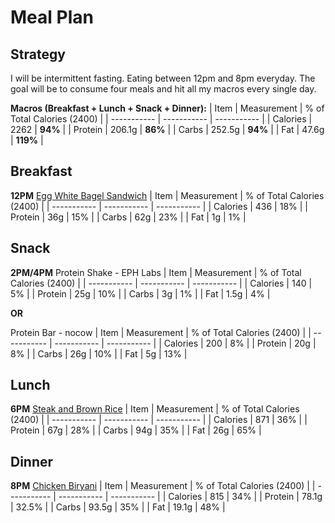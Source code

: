 # Meal Plan

## Strategy

I will be intermittent fasting. Eating between 12pm and 8pm everyday. The goal will be to consume four meals and hit all my macros every single day.

**Macros (Breakfast + Lunch + Snack + Dinner):**
| Item | Measurement | % of Total Calories (2400) |
| ----------- | ----------- | ----------- |
| Calories | 2262 | **94%** |
| Protein | 206.1g | **86%** |
| Carbs | 252.5g | **94%** |
| Fat | 47.6g | **119%** |

## Breakfast

**12PM**
[Egg White Bagel Sandwich](https://notes.salmanmalik.co/Fitness/Recipes/Egg_White_Bagel)
| Item | Measurement | % of Total Calories (2400) |
| ----------- | ----------- | ----------- |
| Calories | 436 | 18% |
| Protein | 36g | 15% |
| Carbs | 62g | 23% |
| Fat | 1g | 1% |

## Snack

**2PM/4PM**
Protein Shake - EPH Labs
| Item | Measurement | % of Total Calories (2400) |
| ----------- | ----------- | ----------- |
| Calories | 140 | 5% |
| Protein | 25g | 10% |
| Carbs | 3g | 1% |
| Fat | 1.5g | 4% |

**OR**

Protein Bar - nocow
| Item | Measurement | % of Total Calories (2400) |
| ----------- | ----------- | ----------- |
| Calories | 200 | 8% |
| Protein | 20g | 8% |
| Carbs | 26g | 10% |
| Fat | 5g | 13% |


## Lunch

**6PM**
[Steak and Brown Rice](https://notes.salmanmalik.co/Fitness/Recipes/Steak_and_Brown_Rice)
| Item | Measurement | % of Total Calories (2400) |
| ----------- | ----------- | ----------- |
| Calories | 871 | 36% |
| Protein | 67g | 28% |
| Carbs | 94g | 35% |
| Fat | 26g | 65% |

## Dinner

**8PM**
[Chicken Biryani](https://notes.salmanmalik.co/Fitness/Recipes/Chicken_Biryani)
| Item | Measurement | % of Total Calories (2400) |
| ----------- | ----------- | ----------- |
| Calories | 815 | 34% |
| Protein | 78.1g | 32.5% |
| Carbs | 93.5g | 35% |
| Fat | 19.1g | 48% |